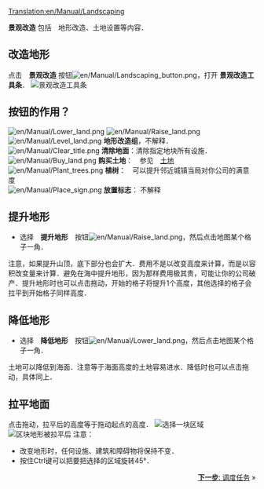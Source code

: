 [[Translation:en/Manual/Landscaping]]
{{zh/Manual/Tutorial/教程}}

'''景观改造''' 包括　地形改造、土地设置等内容．

==改造地形==
点击　'''景观改造''' 按钮[[File:en/Manual/Landscaping button.png]]，打开 '''景观改造工具条'''．
[[File:en/Manual/Landscaping toolbar.png|none|frame|景观改造工具条]]

==按钮的作用？==
[[File:en/Manual/Lower land.png]] [[File:en/Manual/Raise land.png]] [[File:en/Manual/Level land.png]] '''地形改造组'''，不解释．<br/>
[[File:en/Manual/Clear title.png]] '''清除地面'''：清除指定地块所有设施．<br/>
[[File:en/Manual/Buy land.png]] '''购买土地'''：　参见　[[en/Manual/Land|土地]] <br/>
[[File:en/Manual/Plant trees.png]] '''植树'''：　可以提升邻近城镇当局对你公司的满意度<br/>
[[File:en/Manual/Place sign.png]] '''放置标志'''： 不解释 <br/>

==提升地形==
* 选择　'''提升地形'''　按钮[[File:en/Manual/Raise land.png]]，然后点击地图某个格子一角．
注意，如果提升山顶，底下部分也会扩大．费用不是以改变高度来计算，而是以容积改变量来计算．避免在海中提升地形，因为那样费用极其贵，可能让你的公司破产．提升地形时也可以点击拖动，开始的格子将提升1个高度，其他选择的格子会拉平到开始格子同样高度．

==降低地形==
* 选择　'''降低地形'''　按钮[[File:en/Manual/Lower land.png]]，然后点击地图某个格子一角．
土地可以降低到海面．注意等于海面高度的土地容易进水．降低时也可以点击拖动，具体同上．

==拉平地面==
点击拖动，拉平后的高度等于拖动起点的高度．
[[File:en/Manual/Level land before.png|center|frame|选择一块区域]]
[[File:en/Manual/Level land after.png|center|frame|区块地形被拉平后]]
注意：
* 改变地形时，任何设施、建筑和障碍物将保持不变．
*按住Ctrl键可以把要把选择的区域旋转45°．

<span style="float: right">[[zh/Manual/教程/调度任务|'''下一步''': 调度任务]] &raquo;</span>